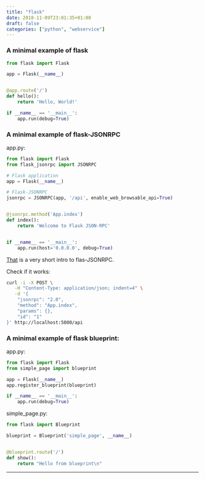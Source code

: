 ```yaml
---
title: "flask"
date: 2018-11-09T23:01:35+01:00
draft: false
categories: ["python", "webservice"]
---
```


### A minimal example of flask

```python
from flask import Flask

app = Flask(__name__)


@app.route('/')
def hello():
    return 'Hello, World!'

if __name__ == '__main__':
    app.run(debug=True)
```

### A minimal example of flask-JSONRPC

app.py:
```python
from flask import Flask
from flask_jsonrpc import JSONRPC

# Flask application
app = Flask(__name__)

# Flask-JSONRPC
jsonrpc = JSONRPC(app, '/api', enable_web_browsable_api=True)


@jsonrpc.method('App.index')
def index():
    return 'Welcome to Flask JSON-RPC'


if __name__ == '__main__':
    app.run(host='0.0.0.0', debug=True)
```

[That](https://github.com/cenobites/flask-jsonrpc) is a very short intro to flas-JSONRPC.

Check if it works:

```bash
curl -i -X POST \
   -H "Content-Type: application/json; indent=4" \
   -d '{
    "jsonrpc": "2.0",
    "method": "App.index",
    "params": {},
    "id": "1"
}' http://localhost:5000/api
```

### A minimal example of flask blueprint:

app.py:
```python
from flask import Flask
from simple_page import blueprint

app = Flask(__name__)
app.register_blueprint(blueprint)

if __name__ == '__main__':
    app.run(debug=True)
```

simple_page.py:
```python
from flask import Blueprint

blueprint = Blueprint('simple_page', __name__)


@blueprint.route('/')
def show():
    return "Hello from blueprint\n"
```

***
